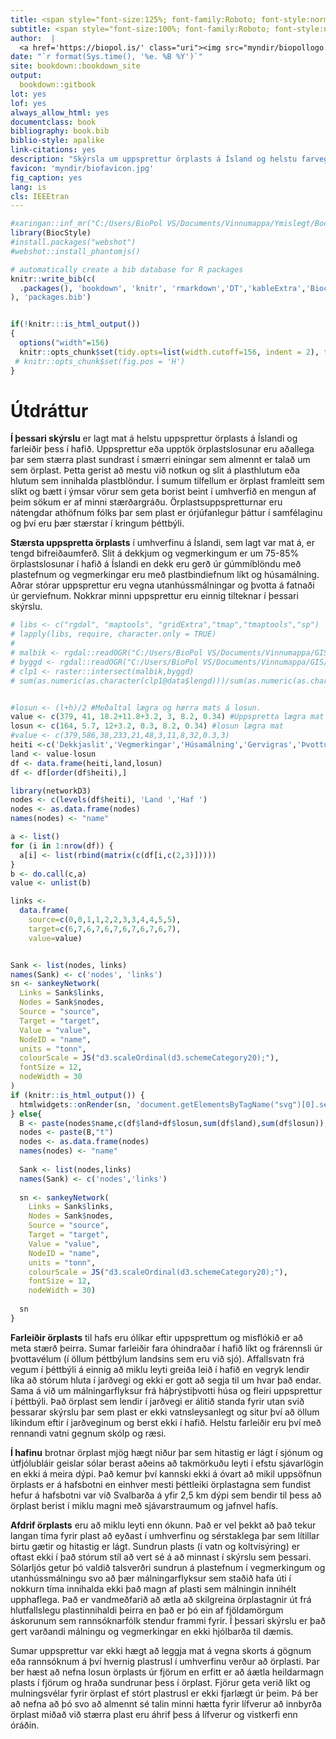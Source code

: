 ```yaml
---
title: <span style="font-size:125%; font-family:Roboto; font-style:normal">Örplast í hafinu við Ísland</span>
subtitle: <span style="font-size:100%; font-family:Roboto; font-style:normal"> Helstu uppsprettur, magn og farvegir í umhverfinu</span>
author:  |
  <a href='https://biopol.is/' class="uri"><img src="myndir/biopollogo.png" style="width:15%; padding:0px 0; display:block; margin: 0 left;" alt="BioPol logo"></a>
date: "`r format(Sys.time(), '%e. %B %Y')`"
site: bookdown::bookdown_site
output:
  bookdown::gitbook
lot: yes
lof: yes
always_allow_html: yes
documentclass: book
bibliography: book.bib
biblio-style: apalike
link-citations: yes
description: "Skýrsla um uppsprettur örplasts á Ísland og helstu farvegi í hafið"
favicon: 'myndir/biofavicon.jpg'
fig_caption: yes
lang: is
cls: IEEEtran
---
```


```r
#xaringan::inf_mr("C:/Users/BioPol VS/Documents/Vinnumappa/Ymislegt/Bookdown/UAR-skyrsla/01-Inngangur.Rmd")#Til að vinna í einu skjali live
library(BiocStyle)
#install.packages("webshot")
#webshot::install_phantomjs()

# automatically create a bib database for R packages
knitr::write_bib(c(
  .packages(), 'bookdown', 'knitr', 'rmarkdown','DT','kableExtra','BiocStyle',"webshot","dplyr"
), 'packages.bib')


if(!knitr:::is_html_output())
{
  options("width"=156)
  knitr::opts_chunk$set(tidy.opts=list(width.cutoff=156, indent = 2), tidy = TRUE)
 # knitr::opts_chunk$set(fig.pos = 'H')
}
```
# Útdráttur {-}

**Í þessari skýrslu** er lagt mat á helstu uppsprettur örplasts á Íslandi og farleiðir þess í hafið. Uppsprettur eða upptök örplastslosunar eru aðallega þar sem stærra plast sundrast í smærri einingar sem almennt er talað um sem örplast. Þetta gerist að mestu við notkun og slit á plasthlutum eða hlutum sem innihalda plastblöndur. Í sumum tilfellum er örplast framleitt sem slíkt og bætt í ýmsar vörur sem geta borist beint í umhverfið en mengun af þeim sökum er af minni stærðargráðu. Örplastsuppspretturnar eru nátengdar athöfnum fólks þar sem plast er órjúfanlegur þáttur í samfélaginu og því eru þær stærstar í kringum þéttbýli.

**Stærsta uppspretta örplasts** í umhverfinu á Íslandi, sem lagt var mat á, er tengd bifreiðaumferð. Slit á dekkjum og vegmerkingum er um 75-85% örplastslosunar í hafið á Íslandi en dekk eru gerð úr gúmmíblöndu með plastefnum og vegmerkingar eru með plastbindiefnum líkt og húsamálning. Aðrar stórar uppsprettur eru vegna utanhússmálningar og þvotta á fatnaði úr gerviefnum. Nokkrar minni uppsprettur eru einnig tilteknar í þessari skýrslu.

```r

# libs <- c("rgdal", "maptools", "gridExtra","tmap","tmaptools","sp")
# lapply(libs, require, character.only = TRUE)
# 
# malbik <- rgdal::readOGR("C:/Users/BioPol VS/Documents/Vinnumappa/GIS/IS50V_SAMGONGUR_17062016_ISN2004/IS50V_SAMGONGUR_SHP/vegir1og5.shp",require_geomType = "wkbLineString")
# byggd <- rgdal::readOGR("C:/Users/BioPol VS/Documents/Vinnumappa/GIS/IS50V_MANNVIRKI_17062016_ISN2004/IS50V_MANNVIRKI_SHP/is50v_mannvirki_flakar_17062016.shp")
# clp1 <- raster::intersect(malbik,byggd)
# sum(as.numeric(as.character(clp1@data$lengd)))/sum(as.numeric(as.character(malbik@data$lengd))) #Hlutfall lengdar malbiks innan þéttbýlis = 36%


#losun <- (l+h)/2 #Meðaltal lægra og hærra mats á losun.
value <- c(379, 41, 18.2+11.8+3.2, 3, 8.2, 0.34) #Uppspretta lægra mat
losun <- c(164, 5.7, 12+3.2, 0.3, 8.2, 0.34) #losun lægra mat
#value <- c(379,586,38,233,21,48,3,11,8,32,0.3,3)
heiti <-c('Dekkjaslit','Vegmerkingar','Húsamálning','Gervigras','Þvottur','Snyrtivörur')
land <- value-losun
df <- data.frame(heiti,land,losun)
df <- df[order(df$heiti),]

library(networkD3)
nodes <- c(levels(df$heiti), 'Land ','Haf ')
nodes <- as.data.frame(nodes)
names(nodes) <- "name"

a <- list()
for (i in 1:nrow(df)) {
  a[i] <- list(rbind(matrix(c(df[i,c(2,3)]))))
}
b <- do.call(c,a)
value <- unlist(b)

links <- 
  data.frame(
    source=c(0,0,1,1,2,2,3,3,4,4,5,5),
    target=c(6,7,6,7,6,7,6,7,6,7,6,7),
    value=value)


Sank <- list(nodes, links)
names(Sank) <- c('nodes', 'links')
sn <- sankeyNetwork(
  Links = Sank$links,
  Nodes = Sank$nodes,
  Source = "source",
  Target = "target",
  Value = "value",
  NodeID = "name",
  units = "tonn",
  colourScale = JS("d3.scaleOrdinal(d3.schemeCategory20);"),
  fontSize = 12,
  nodeWidth = 30
)
if (knitr::is_html_output()) {
  htmlwidgets::onRender(sn, 'document.getElementsByTagName("svg")[0].setAttribute("viewBox", "")') #Svo að þetta sé ekki ofursmátt í Firefox
} else{
  B <- paste(nodes$name,c(df$land+df$losun,sum(df$land),sum(df$losun)), sep="- ")
  nodes <- paste(B,"t")
  nodes <- as.data.frame(nodes)
  names(nodes) <- "name"
  
  Sank <- list(nodes,links)
  names(Sank) <- c('nodes','links')
  
  sn <- sankeyNetwork(
    Links = Sank$links,
    Nodes = Sank$nodes,
    Source = "source",
    Target = "target",
    Value = "value",
    NodeID = "name",
    units = "tonn",
    colourScale = JS("d3.scaleOrdinal(d3.schemeCategory20);"),
    fontSize = 12,
    nodeWidth = 30)
  
  sn
}
```


**Farleiðir örplasts** til hafs eru ólíkar eftir uppsprettum og misflókið er að meta stærð þeirra. Sumar farleiðir fara óhindraðar í hafið líkt og frárennsli úr þvottavélum (í öllum þéttbýlum landsins sem eru við sjó). Affallsvatn frá vegum í þéttbýli á einnig að miklu leyti greiða leið í hafið en vegryk lendir líka að stórum hluta í jarðvegi og ekki er gott að segja til um hvar það endar. Sama á við um málningarflyksur frá háþrýstiþvotti húsa og fleiri uppsprettur í þéttbýli. Það örplast sem lendir í jarðvegi er álitið standa fyrir utan svið þessarar skýrslu þar sem plast er ekki vatnsleysanlegt og situr því að öllum líkindum eftir í jarðveginum og berst ekki í hafið. Helstu farleiðir eru því með rennandi vatni gegnum skólp og ræsi.

**Í hafinu** brotnar örplast mjög hægt niður þar sem hitastig er lágt í sjónum og útfjólubláir geislar sólar berast aðeins að takmörkuðu leyti í efstu sjávarlögin en ekki á meira dýpi. Það kemur því kannski ekki á óvart að mikil uppsöfnun örplasts er á hafsbotni en einhver mesti þéttleiki örplastagna sem fundist hefur á hafsbotni var við Svalbarða á yfir 2,5 km dýpi sem bendir til þess að örplast berist í miklu magni með sjávarstraumum og jafnvel hafís.

**Afdrif örplasts** eru að miklu leyti enn ókunn. Það er vel þekkt að það tekur langan tíma fyrir plast að eyðast í umhverfinu og sérstaklega þar sem lítillar birtu gætir og hitastig er lágt. Sundrun plasts (í vatn og koltvísýring) er oftast ekki í það stórum stíl að vert sé á að minnast í skýrslu sem þessari. Sólarljós getur þó valdið talsverðri sundrun á plastefnum í vegmerkingum og utanhússmálningu svo að þær málningarflyksur sem staðið hafa úti í nokkurn tíma innihalda ekki það magn af plasti sem málningin innihélt upphaflega. Það er vandmeðfarið að ætla að skilgreina örplastagnir út frá hlutfallslegu plastinnihaldi þeirra en það er þó ein af fjöldamörgum áskorunum sem  rannsóknarfólk stendur frammi fyrir. Í þessari skýrslu er það gert varðandi málningu og vegmerkingar en ekki hjólbarða til dæmis.

Sumar uppsprettur var ekki hægt að leggja mat á vegna skorts á gögnum eða rannsóknum á því hvernig plastrusl í umhverfinu verður að örplasti. Þar ber hæst að nefna losun örplasts úr fjörum en erfitt er að áætla heildarmagn plasts í fjörum og hraða sundrunar þess í örplast. Fjörur geta verið líkt og mulningsvélar fyrir örplast ef stórt plastrusl er ekki fjarlægt úr þeim. Þá ber að nefna að þó svo að almennt sé talin minni hætta fyrir lífverur að innbyrða örplast miðað við stærra plast eru áhrif þess á lífverur og vistkerfi enn óráðin.
